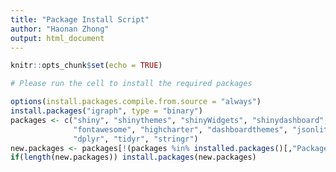 ```yaml
---
title: "Package Install Script"
author: "Haonan Zhong"
output: html_document
---
```


```r
knitr::opts_chunk$set(echo = TRUE)
```


```r
# Please run the cell to install the required packages

options(install.packages.compile.from.source = "always")
install.packages("igraph", type = "binary")
packages <- c("shiny", "shinythemes", "shinyWidgets", "shinydashboard", "DT", 
              "fontawesome", "highcharter", "dashboardthemes", "jsonlite", 
              "dplyr", "tidyr", "stringr")
new.packages <- packages[!(packages %in% installed.packages()[,"Package"])]
if(length(new.packages)) install.packages(new.packages)
```